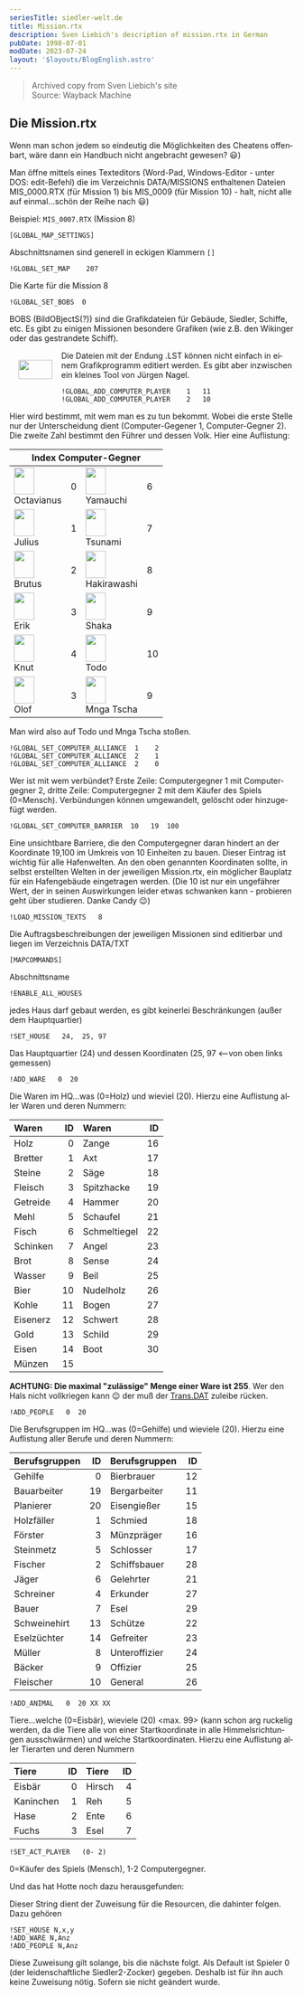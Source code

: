 ```yaml
---
seriesTitle: siedler-welt.de
title: Mission.rtx
description: Sven Liebich's description of mission.rtx in German
pubDate: 1998-07-01
modDate: 2023-07-24
layout: '$layouts/BlogEnglish.astro'
---
```



> Archived copy from Sven Liebich's site<br />
> Source: <Link href="https://web.archive.org/web/20010208211459fw_/http://www.siedler-welt.de/cheats/auswahl/missiortx.htm">Wayback Machine</Link>

<div lang="de">

## Die Mission.rtx

Wenn man schon jedem so eindeutig die Möglichkeiten des Cheatens offenbart, wäre dann ein Handbuch nicht angebracht gewesen? 😃)

Man öffne mittels eines Texteditors (Word-Pad, Windows-Editor - unter DOS: edit-Befehl) die im Verzeichnis DATA/MISSIONS enthaltenen Dateien MIS_0000.RTX (für Mission 1) bis MIS_0009 (für Mission 10) - halt, nicht alle auf einmal...schön der Reihe nach 😃)

Beispiel: `MIS_0007.RTX` (Mission 8)

```
[GLOBAL_MAP_SETTINGS]
```

Abschnittsnamen sind generell in eckigen Klammern `[]`

```
!GLOBAL_SET_MAP    207
```

Die Karte für die Mission 8

```
!GLOBAL_SET_BOBS  0
```

BOBS (BildOBjectS(?)) sind die Grafikdateien für Gebäude, Siedler, Schiffe, etc. Es gibt zu einigen Missionen besondere Grafiken (wie z.B. den Wikinger oder das gestrandete Schiff).

<img alt="" src="/assets/siedler-welt/wiking.gif" width="60" height="34" loading="lazy" style="float: left; margin: 1rem;" /> Die Dateien mit der Endung .LST können nicht einfach in einem Grafikprogramm editiert werden. Es gibt aber inzwischen ein kleines Tool von <Link href="http://www.jnsoftware.de/Siedler2/home.htm">Jürgen Nagel</Link>.

```
!GLOBAL_ADD_COMPUTER_PLAYER    1   11
!GLOBAL_ADD_COMPUTER_PLAYER    2   10
```

Hier wird bestimmt, mit wem man es zu tun bekommt. Wobei die erste Stelle nur der Unterscheidung dient (Computer-Gegener 1, Computer-Gegner 2). Die zweite Zahl bestimmt den Führer und dessen Volk. Hier eine Auflistung:

<div data-scrolling="inline">
	<table>
		<thead>
			<tr>
				<th colspan="4">Index Computer-Gegner</th>
			</tr>
		</thead>
		<tbody>
			<tr>
				<td>
					<img alt="" src="/assets/faces/octavianus.png" width="36" height="48" loading="lazy" />
					<br />
					<span>Octavianus</span>
				</td>
				<td>0</td>
				<td>
					<img alt="" src="/assets/faces/yamauchi.png" width="36" height="48" loading="lazy" />
					<br />
					<span>Yamauchi</span>
				</td>
				<td>6</td>
			</tr>
			<tr>
				<td>
					<img alt="" src="/assets/faces/julius.png" width="36" height="48" loading="lazy" />
					<br />
					<span>Julius</span>
				</td>
				<td>1</td>
				<td>
					<img alt="" src="/assets/faces/tsunami.png" width="36" height="48" loading="lazy" />
					<br />
					<span>Tsunami</span>
				</td>
				<td>7</td>
			</tr>
			<tr>
				<td>
					<img alt="" src="/assets/faces/brutus.png" width="36" height="48" loading="lazy" />
					<br />
					<span>Brutus</span>
				</td>
				<td>2</td>
				<td>
					<img alt="" src="/assets/faces/hakirawashi.png" width="36" height="48" loading="lazy" />
					<br />
					<span>Hakirawashi</span>
				</td>
				<td>8</td>
			</tr>
			<tr>
				<td>
					<img alt="" src="/assets/faces/erik.png" width="36" height="48" loading="lazy" />
					<br />
					<span>Erik</span>
				</td>
				<td>3</td>
				<td>
					<img alt="" src="/assets/faces/shaka.png" width="36" height="48" loading="lazy" />
					<br />
					<span>Shaka</span>
				</td>
				<td>9</td>
			</tr>
			<tr>
				<td>
					<img alt="" src="/assets/faces/knut.png" width="36" height="48" loading="lazy" />
					<br />
					<span>Knut</span>
				</td>
				<td>4</td>
				<td>
					<img alt="" src="/assets/faces/todo.png" width="36" height="48" loading="lazy" />
					<br />
					<span>Todo</span>
				</td>
				<td>10</td>
			</tr>
			<tr>
				<td>
					<img alt="" src="/assets/faces/olof.png" width="36" height="48" loading="lazy" />
					<br />
					<span>Olof</span>
				</td>
				<td>3</td>
				<td>
					<img alt="" src="/assets/faces/mnga-tscha.png" width="36" height="48" loading="lazy" />
					<br />
					<span>Mnga Tscha</span>
				</td>
				<td>9</td>
			</tr>
		</tbody>
	</table>
</div>

Man wird also auf Todo und Mnga Tscha stoßen.

```
!GLOBAL_SET_COMPUTER_ALLIANCE  1    2
!GLOBAL_SET_COMPUTER_ALLIANCE  2    1
!GLOBAL_SET_COMPUTER_ALLIANCE  2    0
```

Wer ist mit wem verbündet? Erste Zeile: Computergegner 1 mit Computergegner 2, dritte Zeile: Computergegner 2 mit dem Käufer des Spiels (0=Mensch). Verbündungen können umgewandelt, gelöscht oder hinzugefügt werden.

```
!GLOBAL_SET_COMPUTER_BARRIER  10   19  100
```

Eine unsichtbare Barriere, die den Computergegner daran hindert an der Koordinate 19,100 im Umkreis von 10 Einheiten zu bauen. Dieser Eintrag ist wichtig für alle Hafenwelten. An den oben genannten Koordinaten sollte, in selbst erstellten Welten in der jeweiligen Mission.rtx, ein möglicher Bauplatz für ein Hafengebäude eingetragen werden. (Die 10 ist nur ein ungefährer Wert, der in seinen Auswirkungen leider etwas schwanken kann - probieren geht über studieren. Danke Candy 😉)

```
!LOAD_MISSION_TEXTS   8
```

Die Auftragsbeschreibungen der jeweiligen Missionen sind editierbar und liegen im Verzeichnis DATA/TXT

```
[MAPCOMMANDS]
```

Abschnittsname

```
!ENABLE_ALL_HOUSES
```

jedes Haus darf gebaut werden, es gibt keinerlei Beschränkungen (außer dem Hauptquartier)

```
!SET_HOUSE   24,  25, 97
```

Das Hauptquartier (24) und dessen Koordinaten (25, 97 &lt;--von oben links gemessen)

```
!ADD_WARE   0  20
```

Die Waren im HQ...was (0=Holz) und wieviel (20). Hierzu eine Auflistung aller Waren und deren Nummern:

<div data-scrolling="inline">

| Waren    |  ID | Waren        |  ID |
| :------- | --: | :----------- | --: |
| Holz     |   0 | Zange        |  16 |
| Bretter  |   1 | Axt          |  17 |
| Steine   |   2 | Säge         |  18 |
| Fleisch  |   3 | Spitzhacke   |  19 |
| Getreide |   4 | Hammer       |  20 |
| Mehl     |   5 | Schaufel     |  21 |
| Fisch    |   6 | Schmeltiegel |  22 |
| Schinken |   7 | Angel        |  23 |
| Brot     |   8 | Sense        |  24 |
| Wasser   |   9 | Beil         |  25 |
| Bier     |  10 | Nudelholz    |  26 |
| Kohle    |  11 | Bogen        |  27 |
| Eisenerz |  12 | Schwert      |  28 |
| Gold     |  13 | Schild       |  29 |
| Eisen    |  14 | Boot         |  30 |
| Münzen   |  15 |              |     |

</div>

**ACHTUNG: Die maximal "zulässige" Menge einer Ware ist 255**. Wer den Hals nicht vollkriegen kann 😉 der muß der [Trans.DAT](./trans.dat) zuleibe rücken.

```
!ADD_PEOPLE   0  20
```

Die Berufsgruppen im HQ...was (0=Gehilfe) und wieviele (20). Hierzu eine Auflistung aller Berufe und deren Nummern:

<div data-scrolling="inline">

| Berufsgruppen |  ID | Berufsgruppen |  ID |
| :------------ | --: | :------------ | --: |
| Gehilfe       |   0 | Bierbrauer    |  12 |
| Bauarbeiter   |  19 | Bergarbeiter  |  11 |
| Planierer     |  20 | Eisengießer   |  15 |
| Holzfäller    |   1 | Schmied       |  18 |
| Förster       |   3 | Münzpräger    |  16 |
| Steinmetz     |   5 | Schlosser     |  17 |
| Fischer       |   2 | Schiffsbauer  |  28 |
| Jäger         |   6 | Gelehrter     |  21 |
| Schreiner     |   4 | Erkunder      |  27 |
| Bauer         |   7 | Esel          |  29 |
| Schweinehirt  |  13 | Schütze       |  22 |
| Eselzüchter   |  14 | Gefreiter     |  23 |
| Müller        |   8 | Unteroffizier |  24 |
| Bäcker        |   9 | Offizier      |  25 |
| Fleischer     |  10 | General       |  26 |

</div>

```
!ADD_ANIMAL   0  20 XX XX
```

Tiere...welche (0=Eisbär), wieviele (20) &lt;max. 99&gt; (kann schon arg ruckelig werden, da die Tiere alle von einer Startkoordinate in alle Himmelsrichtungen ausschwärmen) und welche Startkoordinaten. Hierzu eine Auflistung aller Tierarten und deren Nummern

<div data-scrolling="inline">

| Tiere     |  ID | Tiere  |  ID |
| :-------- | --: | :----- | --: |
| Eisbär    |   0 | Hirsch |   4 |
| Kaninchen |   1 | Reh    |   5 |
| Hase      |   2 | Ente   |   6 |
| Fuchs     |   3 | Esel   |   7 |

</div>

```
!SET_ACT_PLAYER   (0- 2)
```

0=Käufer des Spiels (Mensch), 1-2 Computergegner.

Und das hat Hotte noch dazu herausgefunden:

Dieser String dient der Zuweisung für die Resourcen, die dahinter folgen. Dazu gehören

```
!SET_HOUSE N,x,y
!ADD_WARE N,Anz
!ADD_PEOPLE N,Anz
```

Diese Zuweisung gilt solange, bis die nächste folgt. Als Default ist Spieler 0 (der leidenschaftliche Siedler2-Zocker) gegeben. Deshalb ist für ihn auch keine Zuweisung nötig. Sofern sie nicht geändert wurde.

</div>
